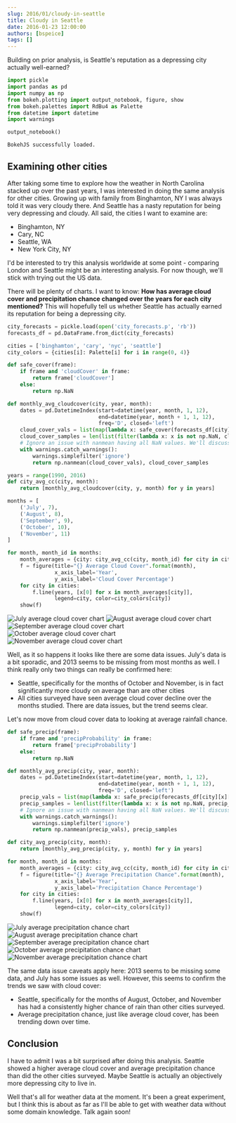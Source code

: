 ```yaml
---
slug: 2016/01/cloudy-in-seattle
title: Cloudy in Seattle
date: 2016-01-23 12:00:00
authors: [bspeice]
tags: []
---
```


Building on prior analysis, is Seattle's reputation as a depressing city actually well-earned?

<!-- truncate -->

```python
import pickle
import pandas as pd
import numpy as np
from bokeh.plotting import output_notebook, figure, show
from bokeh.palettes import RdBu4 as Palette
from datetime import datetime
import warnings

output_notebook()
```

```
BokehJS successfully loaded.
```

## Examining other cities

After taking some time to explore how the weather in North Carolina stacked up over the past years, I was interested in doing the same analysis for other cities. Growing up with family from Binghamton, NY I was always told it was very cloudy there. And Seattle has a nasty reputation for being very depressing and cloudy. All said, the cities I want to examine are:
- Binghamton, NY
- Cary, NC
- Seattle, WA
- New York City, NY

I'd be interested to try this analysis worldwide at some point - comparing London and Seattle might be an interesting analysis. For now though, we'll stick with trying out the US data.

There will be plenty of charts. I want to know: **How has average cloud cover and precipitation chance changed over the years for each city mentioned?** This will hopefully tell us whether Seattle has actually earned its reputation for being a depressing city.


```python
city_forecasts = pickle.load(open('city_forecasts.p', 'rb'))
forecasts_df = pd.DataFrame.from_dict(city_forecasts)
```


```python
cities = ['binghamton', 'cary', 'nyc', 'seattle']
city_colors = {cities[i]: Palette[i] for i in range(0, 4)}

def safe_cover(frame):
    if frame and 'cloudCover' in frame:
        return frame['cloudCover']
    else:
        return np.NaN

def monthly_avg_cloudcover(city, year, month):
    dates = pd.DatetimeIndex(start=datetime(year, month, 1, 12),
                             end=datetime(year, month + 1, 1, 12),
                             freq='D', closed='left')
    cloud_cover_vals = list(map(lambda x: safe_cover(forecasts_df[city][x]['currently']), dates))
    cloud_cover_samples = len(list(filter(lambda x: x is not np.NaN, cloud_cover_vals)))
    # Ignore an issue with nanmean having all NaN values. We'll discuss the data issues below.
    with warnings.catch_warnings():
        warnings.simplefilter('ignore')
        return np.nanmean(cloud_cover_vals), cloud_cover_samples
```


```python
years = range(1990, 2016)
def city_avg_cc(city, month):
    return [monthly_avg_cloudcover(city, y, month) for y in years]

months = [
    ('July', 7),
    ('August', 8),
    ('September', 9),
    ('October', 10),
    ('November', 11)
]

for month, month_id in months:
    month_averages = {city: city_avg_cc(city, month_id) for city in cities}
    f = figure(title="{} Average Cloud Cover".format(month),
               x_axis_label='Year',
               y_axis_label='Cloud Cover Percentage')
    for city in cities:
        f.line(years, [x[0] for x in month_averages[city]],
               legend=city, color=city_colors[city])
    show(f)
```

![July average cloud cover chart](./1.png)
![August average cloud cover chart](./2.png)
![September average cloud cover chart](./3.png)
![October average cloud cover chart](./4.png)
![November average cloud cover chart](./5.png)

Well, as it so happens it looks like there are some data issues. July's data is a bit sporadic, and 2013 seems to be missing from most months as well. I think really only two things can really be confirmed here:
- Seattle, specifically for the months of October and November, is in fact significantly more cloudy on average than are other cities
- All cities surveyed have seen average cloud cover decline over the months studied. There are data issues, but the trend seems clear.

Let's now move from cloud cover data to looking at average rainfall chance.


```python
def safe_precip(frame):
    if frame and 'precipProbability' in frame:
        return frame['precipProbability']
    else:
        return np.NaN

def monthly_avg_precip(city, year, month):
    dates = pd.DatetimeIndex(start=datetime(year, month, 1, 12),
                             end=datetime(year, month + 1, 1, 12),
                             freq='D', closed='left')
    precip_vals = list(map(lambda x: safe_precip(forecasts_df[city][x]['currently']), dates))
    precip_samples = len(list(filter(lambda x: x is not np.NaN, precip_vals)))
    # Ignore an issue with nanmean having all NaN values. We'll discuss the data issues below.
    with warnings.catch_warnings():
        warnings.simplefilter('ignore')
        return np.nanmean(precip_vals), precip_samples

def city_avg_precip(city, month):
    return [monthly_avg_precip(city, y, month) for y in years]

for month, month_id in months:
    month_averages = {city: city_avg_cc(city, month_id) for city in cities}
    f = figure(title="{} Average Precipitation Chance".format(month),
               x_axis_label='Year',
               y_axis_label='Precipitation Chance Percentage')
    for city in cities:
        f.line(years, [x[0] for x in month_averages[city]],
               legend=city, color=city_colors[city])
    show(f)
```

![July average precipitation chance chart](./6.png)
![August average precipitation chance chart](./7.png)
![September average precipitation chance chart](./8.png)
![October average precipitation chance chart](./9.png)
![November average precipitation chance chart](./10.png)

The same data issue caveats apply here: 2013 seems to be missing some data, and July has some issues as well. However, this seems to confirm the trends we saw with cloud cover:
- Seattle, specifically for the months of August, October, and November has had a consistently higher chance of rain than other cities surveyed.
- Average precipitation chance, just like average cloud cover, has been trending down over time.

## Conclusion

I have to admit I was a bit surprised after doing this analysis. Seattle showed a higher average cloud cover and average precipitation chance than did the other cities surveyed. Maybe Seattle is actually an objectively more depressing city to live in.

Well that's all for weather data at the moment. It's been a great experiment, but I think this is about as far as I'll be able to get with weather data without some domain knowledge. Talk again soon!